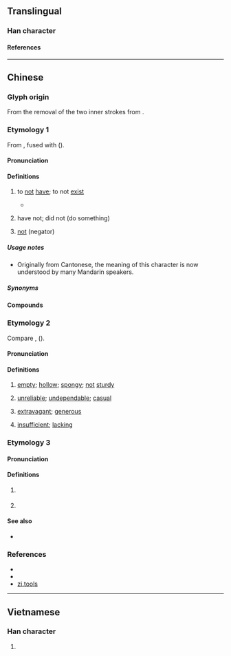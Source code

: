 {{character info}}
==Translingual==

===Han character===
{{Han char|rn=13|rad=冂|as=02|sn=4|four=40227|canj=KB,XKB|ids=⿸𠂇冂}}

====References====
{{Han ref|kx=0128.351|hdz=10096.170|uh=5187}}

----

==Chinese==
{{zh-wp|yue}}
===Glyph origin===
From the removal of the two inner strokes from {{zh-l|*有|to have}}.

===Etymology 1===
{{zh-forms|alt=無,冒-Xiang}}
From {{ltc-l|無|to not have}}, fused with {{ltc-l|有|to have}} ({{zh-ref|Schuessler, 2007}}).

====Pronunciation====
{{zh-pron
|m=mǎo,mǒu
|c=mou5
|c-t=mau1
|h=pfs=mò;gd=mo2
|w=3mau
|x=mau5/mau6
|x_note=mau5 - “have not; did not”; mau6 - “to not have” (contraction of {{zh-l|*冇得}})
|ca=LL-Q9186-Justinrleung-冇.wav
|cat=v
}}

====Definitions====
{{zh-hanzi}}

# {{lb|zh|dialectal Mandarin|Cantonese|dialectal Gan|Hakka|dialectal Wu|Xiang}} to [[not]] [[have]]; to not [[exist]]
#* {{zh-x|你 冇 女朋友？梗係 唔 信 啦！……或者 有。你 唔 知 啫。|You '''don't have''' a girlfriend? Of course I don't believe you! ... Maybe you do have one, but you just don't know it.|C|ref={{lw|zh|陳慧嫻}}, {{lw|zh|紅茶館_(歌曲)|紅茶館}}}}
#: {{zh-x|冇 理由 㗎。|Impossible.|C}}
# {{lb|zh|dialectal Mandarin|Cantonese|Xiang}} have not; did not (do something) {{gloss|indicating non-completion of a verb}}
#: {{zh-x|我 冇 同 佢 講。|I '''did not''' tell him.|C}}
#: {{zh-x|佢 幾 個 月 都 冇 嚟。|He '''hasn't''' come for a few months.|C}}
# {{lb|zh|dialectal Cantonese|Nanning Pinghua}} [[not]] (negator)

=====Usage notes=====
* Originally from Cantonese, the meaning of this character is now understood by many Mandarin speakers.

=====Synonyms=====
{{zh-dial|沒有}}
{{zh-dial|不}}

====Compounds====
{{zh-der|冇有|冇計|冇事|冇得|冇嘢|冇釐|有冇|冇問題|冇眼睇|冇關係}}

===Etymology 2===
{{zh-forms}}
Compare {{cog|skb|||hollow; hole (in a tree, bamboo)|tr=phoong<sup>C2</sup>}}, {{cog|mkh-ban-pro|*pɔːŋ||hollow; flattened}} ({{zh-ref|Schuessler, 2007}}).

{{etystub|zh}}

====Pronunciation====
{{zh-pron
|h=pfs=phang;gd=pang4
|md=páng
|mn=phàⁿ
|mn-t=pan3
|cat=a
}}

====Definitions====
{{zh-hanzi}}

# {{lb|zh|Min|Hakka}} [[empty]]; [[hollow]]; [[spongy]]; [[not]] [[sturdy]]
#: {{zh-x|冇柴|'''porous''' wood|MN}}
# {{lb|zh|Min|Hakka}} [[unreliable]]; [[undependable]]; [[casual]]
# {{lb|zh|Min Nan}} [[extravagant]]; [[generous]]
#: {{zh-x|冇手|'''generous'''|MN}}
# {{lb|zh|Hakka}} [[insufficient]]; [[lacking]]

===Etymology 3===
{{zh-forms}}

====Pronunciation====
{{zh-pron
|c=mou2
|cat=v
}}

====Definitions====
{{zh-hanzi}}

# {{lb|zh|Cantonese}} {{contraction of|yue|唔好||[[don't]]}}
#: {{zh-x|冇{mou2} 煩 我！|'''Don't''' annoy me!|C}}
# {{lb|zh|Cantonese|uncommon|or|dated}} {{n-g|used at the end of questions to ask if one has done something yet}}
#: {{zh-syn|*未}}
#: {{zh-x|食 咗 飯 冇{mou2}？|Have you eaten?|C}}

====See also====
* {{s|don't}} {{zh-l|好冇}}

===References===
* {{R:yue:mfccd}}
* {{R:twedu|B00004}}
* [http://zi.tools/zi/冇 zi.tools]

----

==Vietnamese==

===Han character===
{{vi-readings|reading=[[mậu]]|rs=冂02}}

# {{rfdef|vi|sort=冂02}}

{{cln|vi|Han tu}}